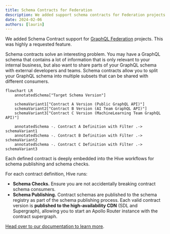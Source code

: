 ```yaml
---
title: Schema Contracts for Federation
description: We added support schema contracts for Federation projects.
date: 2024-02-06
authors: [laurin]
---
```


We added Schema Contract support for [GraphQL Federation](/federation) projects. This was highly a
requested feature.

Schema contracts solve an interesting problem. You may have a GraphQL schema that contains a lot of
information that is only relevant to your internal business, but also want to share parts of your
GraphQL schema with external developers and teams. Schema contracts allow you to split your GraphQL
schema into multiple subsets that can be shared with different consumers.

```mermaid
flowchart LR
    annotatedSchema["Target Schema Version"]

    schemaVariant1["Contract A Version (Public GraphQL API)"]
    schemaVariant2["Contract B Version (AI Team GraphQL API)"]
    schemaVariant3["Contract C Version (MachineLearning Team GraphQL API)"]

    annotatedSchema -. Contract A Definition with Filter .-> schemaVariant1
    annotatedSchema -. Contract B Definition with Filter .-> schemaVariant2
    annotatedSchema -. Contract C Definition with Filter .-> schemaVariant3
```

Each defined contract is deeply embedded into the Hive workflows for schema publishing and schema
checks.

For each contract definition, Hive runs:

- **Schema Checks.** Ensure you are not accidentally breaking contract schema consumers.
- **Schema Publishing.** Contract schemas are published to the schema registry as part of the schema
  publishing process. Each valid contract version is **published to the high-availability CDN** (SDL
  and Supergraph), allowing you to start an Apollo Router instance with the contract supergraph.

[Head over to our documentation to learn more](/docs/schema-registry/contracts).
